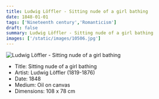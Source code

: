 ```yaml
---
title: Ludwig Löffler - Sitting nude of a girl bathing
date: 1848-01-01
tags: ['Nineteenth century','Romanticism']
draft: false
summary: Ludwig Löffler - Sitting nude of a girl bathing
images: ['/static/images/10506.jpg']
---
```


![Ludwig Löffler - Sitting nude of a girl bathing](/static/images/10506.jpg)

* Title: Sitting nude of a girl bathing
* Artist: Ludwig Löffler (1819-1876)
* Date: 1848
* Medium: Oil on canvas
* Dimensions: 108 x 78 cm


